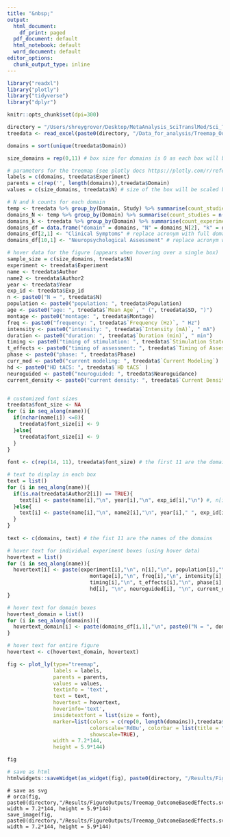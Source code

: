 ```yaml
---
title: "&nbsp;"
output:
  html_document:
    df_print: paged
  pdf_document: default
  html_notebook: default
  word_document: default
editor_options:
  chunk_output_type: inline
---
```


```r
library("readxl")
library("plotly")
library("tidyverse")
library("dplyr")
```

```r
knitr::opts_chunk$set(dpi=300)
```

```r

directory = "/Users/shreygrover/Desktop/MetaAnalysis_SciTranslMed/Sci_Transl_Med_Submission_2/Analysis/Scripts_Revised/Meta_Datafiles_2021"
treedata <- read_excel(paste0(directory, "/Data_for_analysis/Treemap_OutcomeBasedEffects.xlsx"))
```


```r
domains = sort(unique(treedata$Domain))

size_domains = rep(0,11) # box size for domains is 0 as each box will be stretched by the number of experiments

# parameters for the treemap (see plotly docs https://plotly.com/r/reference/treemap/)
labels = c(domains, treedata$Experiment)
parents = c(rep('', length(domains)),treedata$Domain)
values = c(size_domains, treedata$N) # size of the box will be scaled by the sample size of the experiment

```

```r
# N and k counts for each domain
temp <- treedata %>% group_by(Domain, Study) %>% summarise(count_studies = n()) # temporary grouping by domain and study
domains_N <- temp %>% group_by(Domain) %>% summarise(count_studies = n()) # Study counts grouped by domain 
domains_k <- treedata %>% group_by(Domain) %>% summarise(count_experiments = n()) # Experiment counts grouped by domain
domains_df = data.frame("domain" = domains, "N" = domains_N[2], "k" = domains_k[2]) # data frame with domain names, N and k
domains_df[2,1] <- "Clinical Symptoms" # replace acronym with full domain name
domains_df[10,1] <- "Neuropsychological Assessment" # replace acronym with full domain name
```

```r

# hover data for the figure (appears when hovering over a single box)
sample_size = c(size_domains, treedata$N)
experiment <- treedata$Experiment
name <- treedata$Author
name2 <- treedata$Author2
year <- treedata$Year
exp_id <- treedata$Exp_id
n <- paste0("N = ", treedata$N)
population <- paste0("population: ", treedata$Population)
age <- paste0("age: ", treedata$`Mean Age`, " (", treedata$SD, ")")
montage <- paste0("montage: ", treedata$Montage)
freq <- paste0("frequency: ", treedata$`Frequency (Hz)`, " Hz")
intensity <- paste0("intensity: ", treedata$`Intensity (mA)`, " mA")
duration <- paste0("duration: ", treedata$`Duration (min)`, " min")
timing <- paste0("timing of stimulation: ", treedata$`Stimulation State`)
t_effects <- paste0("timing of assessment: ", treedata$`Timing of Assessment`)
phase <- paste0("phase: ", treedata$Phase)
curr_mod <- paste0("current modeling: ", treedata$`Current Modeling`)
hd <- paste0("HD tACS: ", treedata$`HD tACS` )
neuroguided <- paste0("neuroguided: ", treedata$Neuroguidance)
current_density <- paste0("current density: ", treedata$`Current Density (mA/cm2)`, " mA/cm2")


# customized font sizes
treedata$font_size <- NA
for (i in seq_along(name)){
  if(nchar(name[i]) <=8){
    treedata$font_size[i] <- 9 
  }else{
    treedata$font_size[i] <- 9 
  }
}
  
font <- c(rep(14, 11), treedata$font_size) # the first 11 are the domains 

# text to display in each box
text = list()
for (i in seq_along(name)){
  if(is.na(treedata$Author2[i]) == TRUE){
    text[i] <- paste(name[i],"\n", year[i],"\n", exp_id[i],"\n") #, n[i],"\n") 
  }else{
    text[i] <- paste(name[i],"\n", name2[i],"\n", year[i]," ", exp_id[i],"\n") 
  }
}
  
text <- c(domains, text) # the fist 11 are the names of the domains

# hover text for individual experiment boxes (using hover data)
hovertext = list()
for (i in seq_along(name)){
  hovertext[i] <- paste(experiment[i],"\n", n[i],"\n", population[i],"\n", age[i],"\n",
                           montage[i],"\n", freq[i],"\n", intensity[i],"\n", duration[i], "\n",
                           timing[i],"\n", t_effects[i],"\n", phase[i],"\n", curr_mod[i],"\n", 
                           hd[i], "\n", neuroguided[i], "\n", current_density[i])
}

# hover text for domain boxes
hovertext_domain = list()
for (i in seq_along(domains)){
  hovertext_domain[i] <- paste(domains_df[i,1],"\n", paste0("N = ", domains_df[i,2]),"\n", paste0("k = ", domains_df[i,3],"\n"))
}

# hover text for entire figure
hovertext <- c(hovertext_domain, hovertext) 
```


```r
fig <- plot_ly(type="treemap", 
               labels = labels, 
               parents = parents, 
               values = values, 
               textinfo = 'text',
               text = text,
               hovertext = hovertext,
               hoverinfo='text',
               insidetextfont = list(size = font),
               marker=list(colors = c(rep(0, length(domains)),treedata$`Hedge's G`), 
                           colorscale='RdBu', colorbar = list(title = "g", thickness = 15),
                           showscale=TRUE),
               width = 7.2*144,
               height = 5.9*144)  

fig

# save as html
htmlwidgets::saveWidget(as_widget(fig), paste0(directory, "/Results/FigureOutputs/Treemap_OutcomeBasedEffects.html"))
```

``` saving
# save as svg
# orca(fig, paste0(directory,"/Results/FigureOutputs/Treemap_OutcomeBasedEffects.svg"), width = 7.2*144, height = 5.9*144)
save_image(fig, paste0(directory,"/Results/FigureOutputs/Treemap_OutcomeBasedEffects.svg"), width = 7.2*144, height = 5.9*144)

```


